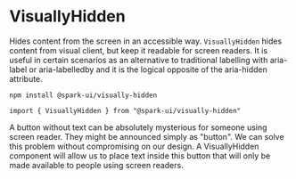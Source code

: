


<Meta of={VisuallyHiddenStories} />

# VisuallyHidden

Hides content from the screen in an accessible way.
`VisuallyHidden` hides content from visual client, but keep it readable for screen readers.
It is useful in certain scenarios as an alternative to traditional labelling with aria-label or aria-labelledby and it is the logical opposite of the aria-hidden attribute.

<StoryHeading label="Install" />

```
npm install @spark-ui/visually-hidden
```

<StoryHeading label="Import" />

```
import { VisuallyHidden } from "@spark-ui/visually-hidden"
```

<StoryHeading label="Default" />

A button without text can be absolutely mysterious for someone using screen reader. They might be announced simply as "button". We can solve this problem without compromising on our design. A VisuallyHidden component will allow us to place text inside this button that will only be made available to people using screen readers.

<Canvas>
  <Story of={VisuallyHiddenStories.Default} />
</Canvas>

